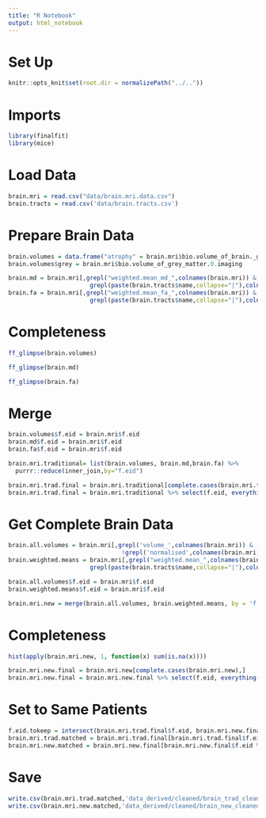 ```yaml
---
title: "R Notebook"
output: html_notebook
---
```


# Set Up
```r
knitr::opts_knit$set(root.dir = normalizePath("../.."))
```

# Imports
```r
library(finalfit)
library(mice)
```

# Load Data
```r
brain.mri = read.csv("data/brain.mri.data.csv")
brain.tracts = read.csv('data/brain.tracts.csv')
```

# Prepare Brain Data
```r
brain.volumes = data.frame("atrophy" = brain.mri$bio.volume_of_brain._grey.white_matter.0.imaging)
brain.volumes$grey = brain.mri$bio.volume_of_grey_matter.0.imaging
```

```r
brain.md = brain.mri[,grepl("weighted.mean_md_",colnames(brain.mri)) &
                       grepl(paste(brain.tracts$name,collapse="|"),colnames(brain.mri))]
brain.fa = brain.mri[,grepl("weighted.mean_fa_",colnames(brain.mri)) &
                       grepl(paste(brain.tracts$name,collapse="|"),colnames(brain.mri))]
```

# Completeness
```r
ff_glimpse(brain.volumes)
```

```r
ff_glimpse(brain.md)
```

```r
ff_glimpse(brain.fa)
```

# Merge
```r
brain.volumes$f.eid = brain.mri$f.eid
brain.md$f.eid = brain.mri$f.eid
brain.fa$f.eid = brain.mri$f.eid
```

```r
brain.mri.traditional= list(brain.volumes, brain.md,brain.fa) %>% 
  purrr::reduce(inner_join,by="f.eid")
```

```r
brain.mri.trad.final = brain.mri.traditional[complete.cases(brain.mri.traditional),]
brain.mri.trad.final = brain.mri.traditional %>% select(f.eid, everything())
```

# Get Complete Brain Data

```r
brain.all.volumes = brain.mri[,grepl('volume_',colnames(brain.mri)) & 
                                !grepl('normalised',colnames(brain.mri))]
brain.weighted.means = brain.mri[,grepl("weighted.mean_",colnames(brain.mri)) &
                       grepl(paste(brain.tracts$name,collapse="|"),colnames(brain.mri))]
```

```r
brain.all.volumes$f.eid = brain.mri$f.eid
brain.weighted.means$f.eid = brain.mri$f.eid
```

```r
brain.mri.new = merge(brain.all.volumes, brain.weighted.means, by = 'f.eid')
```

# Completeness
```r
hist(apply(brain.mri.new, 1, function(x) sum(is.na(x))))
```

```r
brain.mri.new.final = brain.mri.new[complete.cases(brain.mri.new),]
brain.mri.new.final = brain.mri.new.final %>% select(f.eid, everything())
```

# Set to Same Patients
```r
f.eid.tokeep = intersect(brain.mri.trad.final$f.eid, brain.mri.new.final$f.eid)
brain.mri.trad.matched = brain.mri.trad.final[brain.mri.trad.final$f.eid %in% f.eid.tokeep,]
brain.mri.new.matched = brain.mri.new.final[brain.mri.new.final$f.eid %in% f.eid.tokeep,]
```


# Save
```r
write.csv(brain.mri.trad.matched,'data_derived/cleaned/brain_trad_cleaned.csv', row.names = FALSE)
write.csv(brain.mri.new.matched,'data_derived/cleaned/brain_new_cleaned.csv', row.names = FALSE)
```









